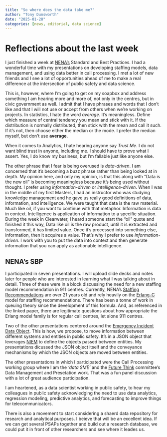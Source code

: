 ```yaml
---
title: "So where does the data take me?"
author: "Tony Dunsworth"
date: "2025-01-28"
categories: [news, editorial, data science]
---
```

# Reflections about the last week

I just finished a week at [NENA's](https://nena.org) Standard and Best Practices. I had a wonderful time with my presentations on developing staffing models, data management, and using data better in call processing. I met a lot of new friends and I see a lot of opportunities ahead of me to make a real difference at the intersection of public safety and data science.

This is, however, where I'm going to get on my soapbox and address something I am hearing more and more of, not only in the  centres, but in civic government as well. I admit that I have phrases and words that I don't like and that I will not use or accept from others when we're working on projects. In statistics, I hate the word *average*. It's meaningless. Define which measure of central tendency you mean and stick with it. If the distribution is normally distributed, then stick with the mean and call it such. If it's not, then choose either the median or the mode. I prefer the median myself, but don't use **average**.

When it comes to Analytics, I hate hearing anyone say *Trust Me*. I do not want blind trust in anyone, including me. I should have to prove what I assert. Yes, I do know my business, but I'm fallable just like anyone else. 

The other phrase that I fear is being overused is *data-driven*. I am concerned that it's becoming a buzz phrase rather than being looked at in depth. My opinion here, and only my opinion, is that this along with "Data is the new oil" is becoming meaningless because it's being used without thought. I prefer using *information-driven* or *intelligence-driven*. When I was in the middle of my first Masters, I had an instructor who was studying knowledge management and he gave us really good definitions of data, information, and intelligence. We were taught that data is the raw material. Much like oil, if you want to continue with that metaphor. Information is data in context. Intelligence is application of information to a specific situation. During the week in Clearwater, I heard someone start the "oil" quote and finished it this way, Data like oil is the raw product, until it is extracted and transformed, it has limited value. Once it's processed into something else, information, then it acquires a value. That's why I prefer to use *information-driven*. I work with you to put the data into context and then generate information that you can apply as actionable intelligence.

## NENA's SBP

I participated in seven presentations. I will upload slide decks and notes later for people who are interested in learning what I was talking about in detail. Three of these were in a block discussing the need for a new staffing model recommendation in 911 centres. Currently, NENA's [Staffing Recommendations](https://cdn.ymaws.com/www.nena.org/resource/resmgr/standards/NENA-REF-001-2003_PSAP_Staff.pdf) are over 21 years old and rely heavily on the [Erlang-C](https://myweb.ecu.edu/robbinst/PDFs/Erlang%20Compare%20Working%20paper.pdf) model for staffing recommendations. There has been a tonne of work in queuing theory since the development of this formula. And, as referenced in the linked paper, there are legitimate questions about how appropriate the Erlang model family is for regular call centres, let alone 911 centres.

Two of the other presentations centered around the [Emergency Incident Data Object](https://cdn.ymaws.com/www.nena.org/resource/resmgr/standards/NENA-STA-021.1b-2021_2024121.pdf). This is how, we propose, to move information between different systems and entities in public safety. It's in a JSON object that leverages [NIEM](https://www.niem.gov/) to define the objects passed between entities. My presentations dicussed the JSON object itself and the conveyance mechanisms by which the JSON objects are moved between entities.

The other presentations in which I participated were the Call Processing working group where I am the *'data SME'* and the [Future Think](https://www.nena.org/page/standards#FutureThink) committee's Data Management and Presetation work. That was a fun panel discussion with a lot of great audience participation.

I am heartened, as a data scientist working in public safety, to hear my colleagues in public safety acknowledging the need to use data analytics, regression modeling, predictive analytics, and forecasting to improve things for telecommunicators.

There is also a movement to start considering a shaerd data repository for research and analytical purposes. I beieve that will be an excellent idea. If we can get several PSAPs together and build out a research database, we could put it in front of other researchers and see where it leades us. 
